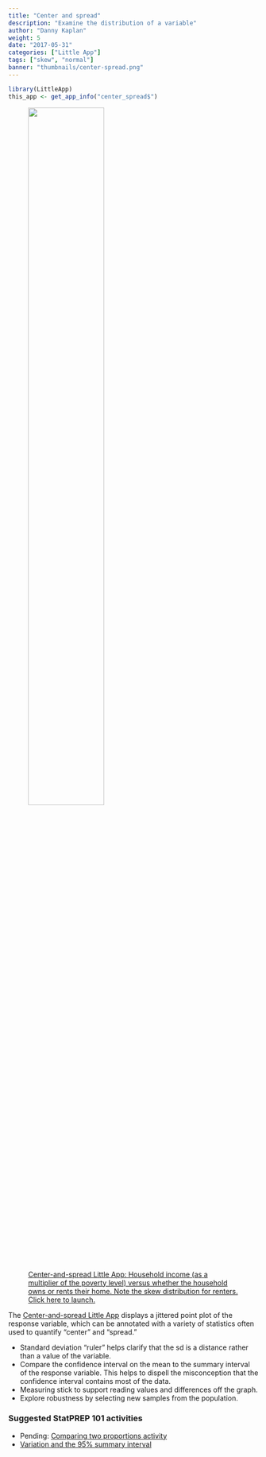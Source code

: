 ```yaml
---
title: "Center and spread"
description: "Examine the distribution of a variable"
author: "Danny Kaplan"
weight: 5
date: "2017-05-31"
categories: ["Little App"]
tags: ["skew", "normal"]
banner: "thumbnails/center-spread.png"
---
```


```r
library(LittleApp)
this_app <- get_app_info("center_spread$")
```

<a href="`r this_app$url`"> 
<figure>
<img src="/thumbnails/center-spread.png" class="thumbnail" width = "60%">
<figcaption>Center-and-spread Little App: Household income (as a multiplier of the poverty level)  versus whether the household owns or rents their home. Note the skew distribution for renters. Click here to launch.</figcaption>
</figure>
<a>

The [Center-and-spread Little App](`r this_app$url`) displays a jittered point plot of the response variable, which can be annotated with a variety of statistics often used to quantify "center" and "spread."

- Standard deviation "ruler" helps clarify that the sd is a distance rather than a value of the variable.
- Compare the confidence interval on the mean to the summary interval of the response variable. This helps to dispell the misconception that the confidence interval contains most of the data.
- Measuring stick to support reading values and differences off the graph.
- Explore robustness by selecting new samples from the population.

### Suggested StatPREP 101 activities

- Pending: [Comparing two proportions activity](https://statprep-activities.netlify.com/lessons/sd-and-summary-interval/)
- [Variation and the 95% summary interval](https://statprep-activities.netlify.com/lessons/summary-interval/)

